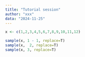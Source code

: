 ```yaml
---
title: "Tutorial session"
author: "xxx"
data: "2024-11-25"
---
```


```r

x <- c(1,2,3,4,5,6,7,8,9,10,11,12)

sample(x, 1 - 1, replace=T)
sample(x,  2, replace=T)
sample(x, 3, replace=T)


```
